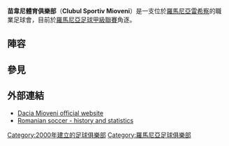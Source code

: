 {{Infobox football club
| clubname   = 米奧雲尼
| image      = [[Image:Cs_mioveni.png|175px]]
| caption    =
| fullname   = Clubul Sportiv Mioveni
| nickname   = ''Galben-Verzii''<br/>(The Yellow and Greens)
| shortname  =
| founded    = {{start date and age|df=yes|2000}}
| dissolved  =
| ground     = [[Stadionul_Dacia_(Mioveni)|Stadionul Dacia]]
| capacity   = 10,000
| owner      =
| chrtitle   = 主席
| chairman   = Ion Ţuţală
| manager    = [[Claudiu_Niculescu|Claudiu Niculescu]]    
| league     = [[羅馬尼亞足球甲級聯賽|羅馬尼亞足球甲級聯賽]]
| season     = 2021–22
| position   = 羅馬甲，第 12 位
| website    = http://www.csmioveni.ro/
| kit_alt1      =
| pattern_la1   =
| pattern_b1    = _thinyellowsides
| pattern_ra1   =
| pattern_so1   = _3_stripes_green
| pattern_sh1   = _yellow_stripes
| leftarm1      = FFFF00
| body1         = 009F6B
| rightarm1     = FFFF00
| shorts1       = 009F6B
| socks1        = FFFF00
| pattern_la2   =
| pattern_b2    =_whitesidesoutline
| pattern_sh2   =_mvfc_stripes2
| leftarm2      =000080
| body2         =000080
| rightarm2     =000080
| shorts2       =000080
| socks2        =000080
}}

'''苗韋尼體育俱樂部'''（'''Clubul Sportiv Mioveni'''）是一支位於[[羅馬尼亞|羅馬尼亞]][[雷希察|雷希察]]的職業足球會，目前於[[羅馬尼亞足球甲級聯賽|羅馬尼亞足球甲級聯賽]]角逐。

== 陣容 ==
{{updated|2015年9月1日}}

{{Fs start}}
{{Fs player|no= 1|nat=ROU|pos=GK|name=Valentin Sima}}
{{Fs player|no= 2|nat=ROU|pos=DF|name=Mihai Șchiopu}}
{{Fs player|no= 3|nat=ROU|pos=DF|name=Cătălin Torişte|other=<small>由[[康斯坦察維托足球會|康斯坦察維托]]外借</small>}}
{{Fs player|no= 4|nat=ROU|pos=DF|name=[[Ionuț_Rada_(footballer,_born_1990)|Ionuţ Rada]]}}
{{Fs player|no= 5|nat=ROU|pos=DF|name=Ciprian Negoiță}}
{{Fs player|no= 6|nat=ROU|pos=MF|name=Alexandru Răuţă|other=[[隊長|隊長]]}}
{{Fs player|no= 7|nat=ROU|pos=DF|name=Bogdan Stoica}}
{{Fs player|no= 8|nat=ROU|pos=FW|name=[[Cosmin_Năstăsie|Cosmin Năstăsie]]}}
{{Fs player|no= 9|nat=ROU|pos=MF|name=Victor Mazilu}}
{{Fs player|no=11|nat=ROU|pos=MF|name=Alin Popa}}
{{Fs player|no=12|nat=ROU|pos=GK|name=[[Octavian_Popescu_(footballer_born_1985)|Octavian Popescu]]}}
{{Fs player|no=13|nat=ROU|pos=FW|name=Andrei Nilă}}
{{Fs player|no=14|nat=ROU|pos=DF|name=Cătălin Stan}}
{{Fs player|no=15|nat=ROU|pos=MF|name=Ionuț Biceanu}}
{{Fs player|no=16|nat=ROU|pos=MF|name=Georgian Honciu}}
{{Fs mid}}
{{Fs player|no=17|nat=ROU|pos=MF|name=Daniel Iancu}}
{{Fs player|no=18|nat=BRA|pos=MF|name=[[Roberto_Ayza|Roberto Ayza]]}}
{{Fs player|no=19|nat=ROU|pos=MF|name=Andrei Traşcu}}
{{Fs player|no=20|nat=ROU|pos=FW|name=Mihai Vintilă}}
{{Fs player|no=21|nat=ROU|pos=MF|name=Eduard Neacşu}}
{{Fs player|no=22|nat=ROU|pos=GK|name=Flavius Croitoru}}
{{Fs player|no=23|nat=ROU|pos=MF|name=Ionuț Mîrzeanu}}
{{Fs player|no=24|nat=ROU|pos=MF|name=Cosmin Marinescu}}
{{Fs player|no=25|nat=CAF|pos=DF|name=[[Calvin_Tolmbaye|Calvin Tolmbaye]]}}
{{Fs player|no=26|nat=ROU|pos=MF|name=Eduard Florescu}}
{{Fs player|no=30|nat=ROU|pos=FW|name=[[Vasile_Buhăescu|Vasile Buhăescu]]}}
{{Fs player|no=31|nat=ROU|pos=DF|name=Eduard Stoica}}
{{Fs player|no=33|nat=ROU|pos=DF|name=Mihai Deaconescu|other=<small>由CSM Râmnicu Vâlcea外借</small>}}
{{Fs player|no=80|nat=ROU|pos=DF|name=Andrei Tirică}}
{{Fs player|no=81|nat=ROU|pos=GK|name=Bogdan Preda}}
{{Fs end}}

==參見==
{{Reflist}}

==外部連結==
{{Portal|Romanian football}}
* [https://web.archive.org/web/20070715120427/http://www.csdacia-mioveni.ro/ Dacia Mioveni official website]
* [http://www.romaniansoccer.ro/ Romanian soccer - history and statistics]

[[Category:2000年建立的足球俱樂部|Category:2000年建立的足球俱樂部]]
[[Category:羅馬尼亞足球俱樂部|Category:羅馬尼亞足球俱樂部]]